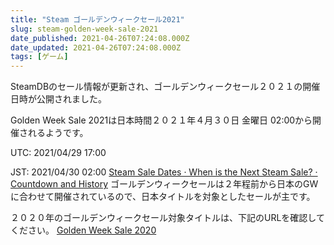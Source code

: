 ```yaml
---
title: "Steam ゴールデンウィークセール2021"
slug: steam-golden-week-sale-2021
date_published: 2021-04-26T07:24:08.000Z
date_updated: 2021-04-26T07:24:08.000Z
tags: [ゲーム]
---
```


SteamDBのセール情報が更新され、ゴールデンウィークセール２０２１の開催日時が公開されました。

Golden Week Sale 2021は日本時間２０２１年４月３０日 金曜日 02:00から開催されるようです。

UTC: 2021/04/29 17:00

JST: 2021/04/30 02:00
[Steam Sale Dates · When is the Next Steam Sale? · Countdown and History](https://steamdb.info/sales/history/)
ゴールデンウィークセールは２年程前から日本のGWに合わせて開催されているので、日本タイトルを対象としたセールが主です。

２０２０年のゴールデンウィークセール対象タイトルは、下記のURLを確認してください。
[Golden Week Sale 2020](https://store.steampowered.com/sale/GoldenWeek2020)

